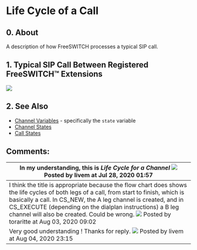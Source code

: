 
# Life Cycle of a Call 

## 0\. About

A description of how FreeSWITCH processes a typical SIP call.

## 1\. Typical SIP Call Between Registered FreeSWITCH™ Extensions

![](/download/temp/plantuml15905297842615031751.png)

## 2\. See Also

* [Channel Variables](../Dialplan/Channel-Variables_16352493.mdx#about) \- specifically the `state` variable
* [Channel States](../Dialplan/Channel-States_7144639.mdx#0-about)
* [Call States](../Dialplan/Call-States_32178212.mdx#0-about)
  
  
## Comments:

| In my understanding, this is **_Life Cycle for a Channel_** ![](/images/icons/contenttypes/comment_16.png) Posted by livem at Jul 28, 2020 01:57                                                                                                                                                                                                                                                                 |
| --------------------------------------------------------------------------------------------------------------------------------------------------------------------------------------------------------------------------------------------------------------------------------------------------------------------------------------------------------------------------------------------------------------- |
| I think the title is appropriate because the flow chart does shows the life cycles of both legs of a call, from start to finish, which is basically a call. In CS\_NEW, the A leg channel is created, and in CS\_EXECUTE (depending on the dialplan instructions) a B leg channel will also be created. Could be wrong. ![](/images/icons/contenttypes/comment_16.png) Posted by toraritte at Aug 03, 2020 09:02 |
| Very good understanding ! Thanks for reply. ![](/images/icons/contenttypes/comment_16.png) Posted by livem at Aug 04, 2020 23:15                                                                                                                                                                                                                                                                                 |


